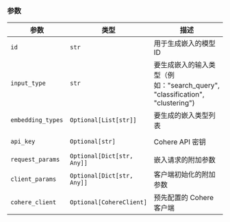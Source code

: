 ### 参数

| 参数 | 类型 | 描述 | 默认值 |
|-----------|------|-------------|---------|
| `id` | `str` | 用于生成嵌入的模型 ID | `"embed-english-v3.0"` |
| `input_type` | `str` | 要生成嵌入的输入类型（例如："search_query", "classification", "clustering") | `"search_query"` |
| `embedding_types` | `Optional[List[str]]` | 要生成的嵌入类型列表 | `None` |
| `api_key` | `Optional[str]` | Cohere API 密钥 | 环境变量 `COHERE_API_KEY` |
| `request_params` | `Optional[Dict[str, Any]]` | 嵌入请求的附加参数 | `None` |
| `client_params` | `Optional[Dict[str, Any]]` | 客户端初始化的附加参数 | `None` |
| `cohere_client` | `Optional[CohereClient]` | 预先配置的 Cohere 客户端 | `None` |